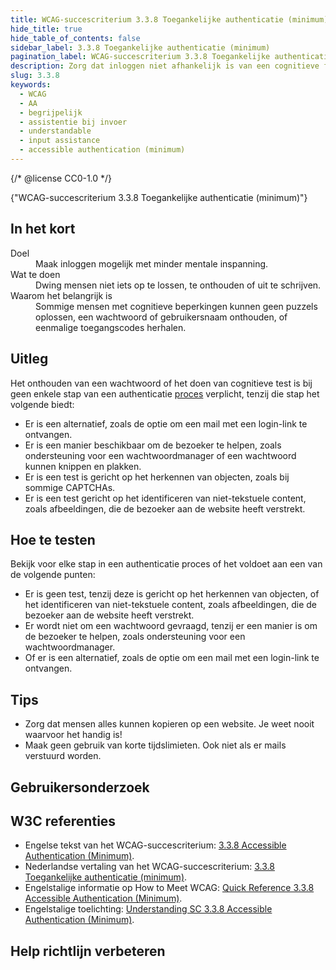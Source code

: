 ```yaml
---
title: WCAG-succescriterium 3.3.8 Toegankelijke authenticatie (minimum)
hide_title: true
hide_table_of_contents: false
sidebar_label: 3.3.8 Toegankelijke authenticatie (minimum)
pagination_label: WCAG-succescriterium 3.3.8 Toegankelijke authenticatie (minimum)
description: Zorg dat inloggen niet afhankelijk is van een cognitieve functietest, zoals het onthouden van een wachtwoord.
slug: 3.3.8
keywords:
  - WCAG
  - AA
  - begrijpelijk
  - assistentie bij invoer
  - understandable
  - input assistance
  - accessible authentication (minimum)
---
```


{/* @license CC0-1.0 */}


<WcagHeadingGroup level={1} conformanceLevel="Niveau AA">
  {"WCAG-succescriterium 3.3.8 Toegankelijke authenticatie (minimum)"}
</WcagHeadingGroup>

## In het kort

<dl>
  <div class="dl__item">
    <dt class="dl__term">Doel</dt>
    <dd class="dl__definition">Maak inloggen mogelijk met minder mentale inspanning.</dd>
  </div>
  <div class="dl__item">
    <dt class="dl__term">Wat te doen</dt>
    <dd class="dl__definition">Dwing mensen niet iets op te lossen, te onthouden of uit te schrijven.</dd>
  </div>
  <div class="dl__item">
    <dt class="dl__term">Waarom het belangrijk is</dt>
    <dd class="dl__definition">
      Sommige mensen met cognitieve beperkingen kunnen geen puzzels oplossen, een wachtwoord of gebruikersnaam
      onthouden, of eenmalige toegangscodes herhalen.
    </dd>
  </div>
</dl>

## Uitleg

<Summary />

Het onthouden van een wachtwoord of het doen van cognitieve test is bij geen enkele stap van een authenticatie [proces](/woordenlijst/#proces) verplicht, tenzij die stap het volgende biedt:

- Er is een alternatief, zoals de optie om een mail met een login-link te ontvangen.
- Er is een manier beschikbaar om de bezoeker te helpen, zoals ondersteuning voor een wachtwoordmanager of een wachtwoord kunnen knippen en plakken.
- Er is een test is gericht op het herkennen van objecten, zoals bij sommige CAPTCHAs.
- Er is een test gericht op het identificeren van niet-tekstuele content, zoals afbeeldingen, die de bezoeker aan de website heeft verstrekt.

## Hoe te testen

Bekijk voor elke stap in een authenticatie proces of het voldoet aan een van de volgende punten:

- Er is geen test, tenzij deze is gericht op het herkennen van objecten, of het identificeren van niet-tekstuele content, zoals afbeeldingen, die de bezoeker aan de website heeft verstrekt.
- Er wordt niet om een wachtwoord gevraagd, tenzij er een manier is om de bezoeker te helpen, zoals ondersteuning voor een wachtwoordmanager.
- Of er is een alternatief, zoals de optie om een mail met een login-link te ontvangen.

## Tips

- Zorg dat mensen alles kunnen kopieren op een website. Je weet nooit waarvoor het handig is!
- Maak geen gebruik van korte tijdslimieten. Ook niet als er mails verstuurd worden.

## Gebruikersonderzoek

<CTAGebruikersonderzoek />

## W3C referenties

- Engelse tekst van het WCAG-succescriterium: [<span lang="en">3.3.8 Accessible Authentication (Minimum)</span>](https://www.w3.org/TR/WCAG22/#accessible-authentication-minimum).
- Nederlandse vertaling van het WCAG-succescriterium: [3.3.8 Toegankelijke authenticatie (minimum)](https://www.w3.org/Translations/WCAG22-nl/#accessible-authentication-minimum).
- Engelstalige informatie op <span lang="en">How to Meet WCAG</span>: [<span lang="en">Quick Reference 3.3.8 Accessible Authentication (Minimum)</span>](https://www.w3.org/WAI/WCAG22/quickref/#accessible-authentication-minimum).
- Engelstalige toelichting: [<span lang="en">Understanding SC 3.3.8 Accessible Authentication (Minimum)</span>](https://www.w3.org/WAI/WCAG22/Understanding/accessible-authentication-minimum.html).

<SpotlightSection>
  <Markdown omitH1 headinglevel={3}>
    <Disclaimer />
  </Markdown>
</SpotlightSection>

## Help richtlijn verbeteren

<Markdown omitH1 headinglevel={3}>
  <WCAGFooterInfo />
</Markdown>
